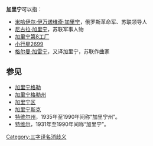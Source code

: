 '''加里宁'''可以指：
*[[米哈伊尔·伊万诺维奇·加里宁|米哈伊尔·伊万诺维奇·加里宁]]，俄罗斯革命军、苏联领导人
*[[尼古拉·加里宁|尼古拉·加里宁]]，苏联军事人物
*[[加里宁第8工厂|加里宁第8工厂]]
*[[小行星2699|小行星2699]]
*[[格尔曼·加雷宁|格尔曼·加雷宁]]，又译加里宁，苏联作曲家

==参见==
*[[加里宁格勒|加里宁格勒]]
*[[加里宁格勒州|加里宁格勒州]]
*[[加里宁区|加里宁区]]
*[[加里宁斯克|加里宁斯克]]
*[[特维尔州|特维尔州]]，1935年至1990年间称“加里宁州”。
*[[特维尔|特维尔]]，1931年至1990年间称“加里宁”。

[[Category:三字译名消歧义|Category:三字译名消歧义]]